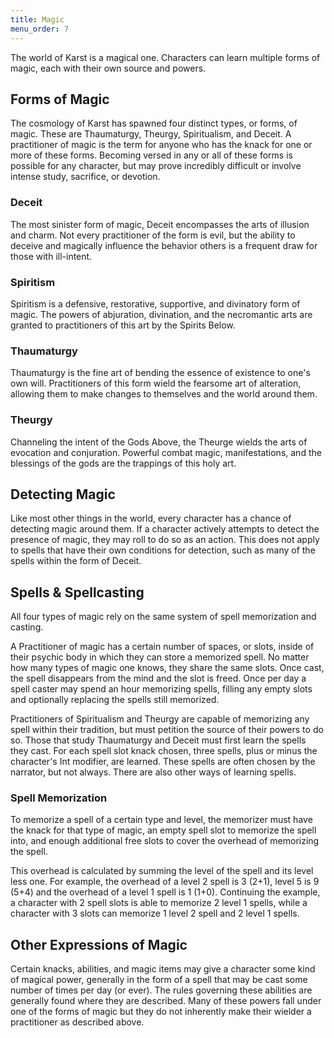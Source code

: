 ```yaml
---
title: Magic
menu_order: 7
---
```


The world of Karst is a magical one. Characters can learn multiple forms of magic, each with their own source and powers.

## Forms of Magic

The cosmology of Karst has spawned four distinct types, or forms, of magic. These are Thaumaturgy, Theurgy, Spiritualism, and Deceit. A practitioner of magic is the term for anyone who has the knack for one or more of these forms. Becoming versed in any or all of these forms is possible for any character, but may prove incredibly difficult or involve intense study, sacrifice, or devotion.

### Deceit

The most sinister form of magic, Deceit encompasses the arts of illusion and charm. Not every practitioner of the form is evil, but the ability to deceive and magically influence the behavior others is a frequent draw for those with ill-intent.

### Spiritism

Spiritism is a defensive, restorative, supportive, and divinatory form of magic. The powers of abjuration, divination, and the necromantic arts are granted to practitioners of this art by the Spirits Below.

### Thaumaturgy

Thaumaturgy is the fine art of bending the essence of existence to one's own will. Practitioners of this form wield the fearsome art of alteration, allowing them to make changes to themselves and the world around them.

### Theurgy

Channeling the intent of the Gods Above, the Theurge wields the arts of evocation and conjuration. Powerful combat magic, manifestations, and the blessings of the gods are the trappings of this holy art.

## Detecting Magic

Like most other things in the world, every character has a chance of detecting magic around them. If a character actively attempts to detect the presence of magic, they may roll to do so as an action. This does not apply to spells that have their own conditions for detection, such as many of the spells within the form of Deceit.

## Spells & Spellcasting

All four types of magic rely on the same system of spell memorization and casting.

A Practitioner of magic has a certain number of spaces, or slots, inside of their psychic body in which they can store a memorized spell. No matter how many types of magic one knows, they share the same slots. Once cast, the spell disappears from the mind and the slot is freed. Once per day a spell caster may spend an hour memorizing spells, filling any empty slots and optionally replacing the spells still memorized.

Practitioners of Spiritualism and Theurgy are capable of memorizing any spell within their tradition, but must petition the source of their powers to do so. Those that study Thaumaturgy and Deceit must first learn the spells they cast. For each spell slot knack chosen, three spells, plus or minus the character's Int modifier, are learned. These spells are often chosen by the narrator, but not always. There are also other ways of learning spells.

### Spell Memorization

To memorize a spell of a certain type and level, the memorizer must have the knack for that type of magic, an empty spell slot to memorize the spell into, and enough additional free slots to cover the overhead of memorizing the spell.

This overhead is calculated by summing the level of the spell and its level less one. For example, the overhead of a level 2 spell is 3 (2+1), level 5 is 9 (5+4) and the overhead of a level 1 spell is 1 (1+0). Continuing the example, a character with 2 spell slots is able to memorize 2 level 1 spells, while a character with 3 slots can memorize 1 level 2 spell and 2 level 1 spells.

## Other Expressions of Magic

Certain knacks, abilities, and magic items may give a character some kind of magical power, generally in the form of a spell that may be cast some number of times per day (or ever). The rules governing these abilities are generally found where they are described. Many of these powers fall under one of the forms of magic but they do not inherently make their wielder a practitioner as described above.
